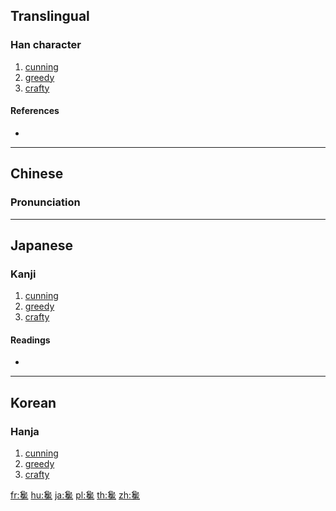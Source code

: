 ==Translingual==

===Han character===
{{Han char|rn=81|rad=比|as=13|sn=17|four=27213|canj=NRPPI|ids=⿱⿳[[刀|⺈]][[口]][[比]][[兔]]}}

# [[cunning]]
# [[greedy]]
# [[crafty]]

====References====
* {{Han ref|kx=0591.180|dkj=16767|dj=0983.220|hdz=10361.100|uh=6BDA|ud=27610|bh=C0D5|bd=49365}}

----

==Chinese==
{{zh-forms}}

===Pronunciation===
{{zh-pron
|m=chán
|c=caam4
|mn=chhâm
|mc=y
|oc=y
|ma=
|cat=a
}}

----

==Japanese==

===Kanji===
{{ja-kanji|grade=|rs=比13}}

# [[cunning]]
# [[greedy]]
# [[crafty]]

====Readings====
* {{ja-readings|on=[[さん]] (san), [[ぜん]] (zen), [[ざん]] (zan)|kun=[[うさぎ]] (usagi)}}

----

==Korean==

===Hanja===
{{ko-hanja|hangeul=참|eumhun=|rv=cham|mr=ch'am|y=cham}}

# [[cunning]]
# [[greedy]]
# [[crafty]]

[[fr:毚]]
[[hu:毚]]
[[ja:毚]]
[[pl:毚]]
[[th:毚]]
[[zh:毚]]